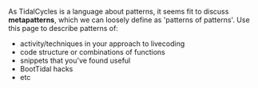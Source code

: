 As TidalCycles is a language about patterns, it seems fit to discuss '''metapatterns''', which we can loosely define as 'patterns of patterns'.  Use this page to describe patterns of: 
* activity/techniques in your approach to livecoding
* code structure or combinations of functions
* snippets that you've found useful
* BootTidal hacks
* etc